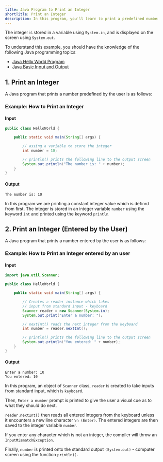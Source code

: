```yaml
---
title: Java Program to Print an Integer
shortTitle: Print an Integer
description: In this program, you'll learn to print a predefined number aw well as a nummber entered by the user in Java.
---
```




The integer is stored in a variable using `System.in`, and is displayed on the screen using `System.out`.

To understand this example, you should have the knowledge of the following Java programming topics:

- [Java Hello World Program](/docs/hello-world)
- [Java Basic Input and Output](/docs/basic-input-output)


## 1. Print an Integer

A Java program that prints a number predefined by the user is as follows:

### Example: How to Print an Integer

#### Input

```java
public class HelloWorld {

    public static void main(String[] args) {

        // assing a variable to store the integer
        int number = 10;

        // println() prints the following line to the output screen
        System.out.println("The number is: " + number);
    }
}

```

#### Output

```text n
The number is: 10
```
In this program we are printing a constant integer value which is definrd from first.
The integer is stored in an integer variable `number` using the keyword `int` and printed using the keyword `println`.

## 2. Print an Integer (Entered by the User)

A Java program that prints a number entered by the user is as follows:

### Example: How to Print an Integer entered by an user

#### Input

```java
import java.util.Scanner;

public class HelloWorld {

    public static void main(String[] args) {

        // Creates a reader instance which takes
        // input from standard input - keyboard
        Scanner reader = new Scanner(System.in);
        System.out.print("Enter a number: ");

        // nextInt() reads the next integer from the keyboard
        int number = reader.nextInt();

        // println() prints the following line to the output screen
        System.out.println("You entered: " + number);
    }
}

```

#### Output

```text n
Enter a number: 10
You entered: 10
```

In this program, an object of `Scanner` class, `reader`  is created to take inputs from standard input, which is `keyboard`.

Then, `Enter a number` prompt is printed to give the user a visual cue as to what they should do next.

`reader.nextInt()` then reads all entered integers from the keyboard unless it encounters a new line character `\n (Enter)`. The entered integers are then saved to the integer variable `number`.

If you enter any character which is not an integer, the compiler will throw an `InputMismatchException`.

Finally, `number` is printed onto the standard output `(System.out)` - computer screen using the function `println()`.
